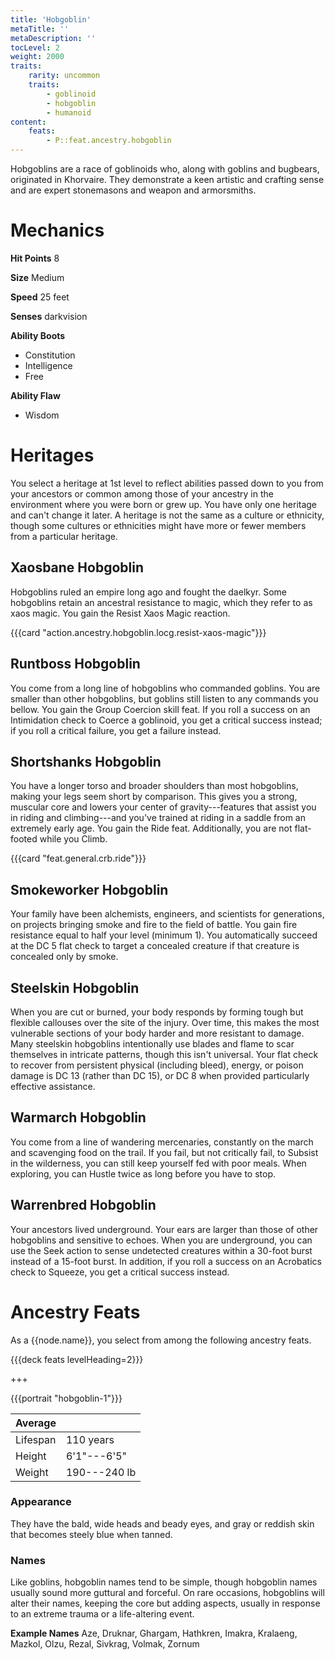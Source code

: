 ```yaml
---
title: 'Hobgoblin'
metaTitle: ''
metaDescription: ''
tocLevel: 2
weight: 2000
traits:
    rarity: uncommon
    traits:
        - goblinoid
        - hobgoblin
        - humanoid
content:
    feats:
        - P::feat.ancestry.hobgoblin
---
```


Hobgoblins are a race of goblinoids who, along with goblins and bugbears, originated in Khorvaire. They demonstrate a keen artistic and crafting sense and are expert stonemasons and weapon and armorsmiths.

# Mechanics

**Hit Points** 8

**Size** Medium

**Speed** 25 feet

**Senses** darkvision

**Ability Boots**

-   Constitution
-   Intelligence
-   Free

**Ability Flaw**

-   Wisdom

# Heritages

You select a heritage at 1st level to reflect abilities passed down to you from your ancestors or common among those of your ancestry in the environment where you were born or grew up. You have only one heritage and can't change it later. A heritage is not the same as a culture or ethnicity, though some cultures or ethnicities might have more or fewer members from a particular heritage.

## Xaosbane Hobgoblin

Hobgoblins ruled an empire long ago and fought the daelkyr. Some hobgoblins retain an ancestral resistance to magic, which they refer to as xaos magic. You gain the Resist Xaos Magic reaction.

{{{card "action.ancestry.hobgoblin.locg.resist-xaos-magic"}}}

## Runtboss Hobgoblin

You come from a long line of hobgoblins who commanded goblins. You are smaller than other hobgoblins, but goblins still listen to any commands you bellow. You gain the Group Coercion skill feat. If you roll a success on an Intimidation check to Coerce a goblinoid, you get a critical success instead; if you roll a critical failure, you get a failure instead.

## Shortshanks Hobgoblin

You have a longer torso and broader shoulders than most hobgoblins, making your legs seem short by comparison. This gives you a strong, muscular core and lowers your center of gravity---features that assist you in riding and climbing---and you've trained at riding in a saddle from an extremely early age. You gain the Ride feat. Additionally, you are not flat-footed while you Climb.

{{{card "feat.general.crb.ride"}}}

## Smokeworker Hobgoblin

Your family have been alchemists, engineers, and scientists for generations, on projects bringing smoke and fire to the field of battle. You gain fire resistance equal to half your level (minimum 1). You automatically succeed at the DC 5 flat check to target a concealed creature if that creature is concealed only by smoke.

## Steelskin Hobgoblin

When you are cut or burned, your body responds by forming tough but flexible callouses over the site of the injury. Over time, this makes the most vulnerable sections of your body harder and more resistant to damage. Many steelskin hobgoblins intentionally use blades and flame to scar themselves in intricate patterns, though this isn't universal. Your flat check to recover from persistent physical (including bleed), energy, or poison damage is DC 13 (rather than DC 15), or DC 8 when provided particularly effective assistance.

## Warmarch Hobgoblin

You come from a line of wandering mercenaries, constantly on the march and scavenging food on the trail. If you fail, but not critically fail, to Subsist in the wilderness, you can still keep yourself fed with poor meals. When exploring, you can Hustle twice as long before you have to stop.

## Warrenbred Hobgoblin

Your ancestors lived underground. Your ears are larger than those of other hobgoblins and sensitive to echoes. When you are underground, you can use the Seek action to sense undetected creatures within a 30-foot burst instead of a 15-foot burst. In addition, if you roll a success on an Acrobatics check to Squeeze, you get a critical success instead.

# Ancestry Feats

As a {{node.name}}, you select from among the following ancestry feats.

{{{deck feats levelHeading=2}}}

+++

{{{portrait "hobgoblin-1"}}}

| Average  |              |
| -------- | ------------ |
| Lifespan | 110 years    |
| Height   | 6'1"---6'5"  |
| Weight   | 190---240 lb |

### Appearance

They have the bald, wide heads and beady eyes, and gray or reddish skin that becomes steely blue when tanned.

### Names

Like goblins, hobgoblin names tend to be simple, though hobgoblin names usually sound more guttural and forceful. On rare occasions, hobgoblins will alter their names, keeping the core but adding aspects, usually in response to an extreme trauma or a life-altering event.

**Example Names** Aze, Druknar, Ghargam, Hathkren, Imakra, Kralaeng, Mazkol, Olzu, Rezal, Sivkrag, Volmak, Zornum
